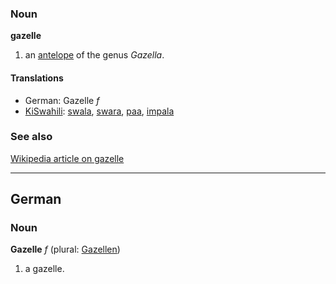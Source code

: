 ===Noun===
'''gazelle'''

#an [[antelope]] of the genus ''Gazella''.

====Translations====
*German: Gazelle ''f''
*[[KiSwahili]]: [[swala]], [[swara]], [[paa]], [[impala]]

===See also===
[[w:gazelle|Wikipedia article on gazelle]]

----
==German==
===Noun===
'''Gazelle''' ''f'' (plural: [[Gazellen]])

# a gazelle.